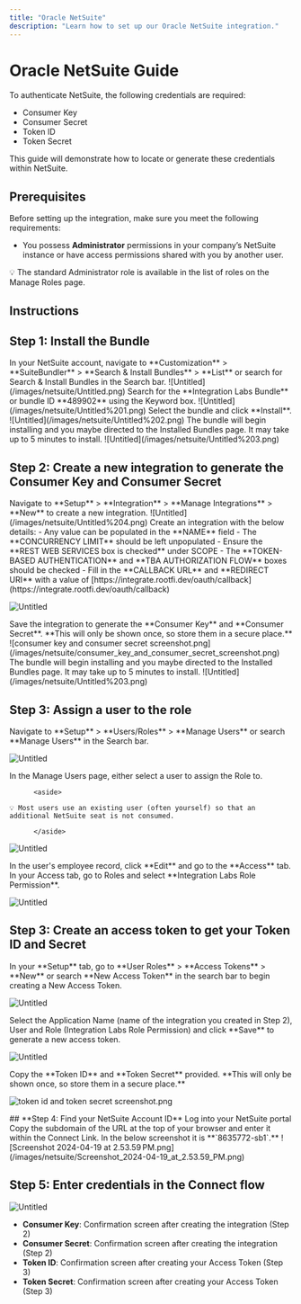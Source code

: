 ```yaml
---
title: "Oracle NetSuite"
description: "Learn how to set up our Oracle NetSuite integration."
---
```


# Oracle NetSuite Guide

To authenticate NetSuite, the following credentials are required:

- Consumer Key
- Consumer Secret
- Token ID
- Token Secret

This guide will demonstrate how to locate or generate these credentials within NetSuite.

## Prerequisites

Before setting up the integration, make sure you meet the following requirements:

- You possess **Administrator** permissions in your company’s NetSuite instance or have access permissions shared with you by another user.

<aside>
💡 The standard Administrator role is available in the list of roles on the Manage Roles page.

</aside>

## Instructions

## **Step 1:** Install the Bundle

<Steps>
  <Step>
    In your NetSuite account, navigate to **Customization** > **SuiteBundler** > **Search & Install Bundles** > **List** or search for Search & Install Bundles in the Search bar.
    ![Untitled](/images/netsuite/Untitled.png)
  </Step>
  <Step>Search for the **Integration Labs Bundle** or bundle ID **489902** using the Keyword box. ![Untitled](/images/netsuite/Untitled%201.png)</Step>
  <Step>Select the bundle and click **Install**. ![Untitled](/images/netsuite/Untitled%202.png)</Step>
  <Step>
    The bundle will begin installing and you maybe directed to the Installed Bundles page. It may take up to 5 minutes to install. ![Untitled](/images/netsuite/Untitled%203.png)
  </Step>
</Steps>

## Step 2: Create a new integration to generate the Consumer Key and Consumer Secret

<Steps>
  <Step>Navigate to **Setup** > **Integration** > **Manage Integrations** > **New** to create a new integration. ![Untitled](/images/netsuite/Untitled%204.png)</Step>
  <Step>
   Create an integration with the below details:
   - Any value can be populated in the **NAME** field
   - The **CONCURRENCY LIMIT** should be left unpopulated
   - Ensure the **REST WEB SERVICES box is checked** under SCOPE
   - The **TOKEN-BASED AUTHENTICATION** and **TBA AUTHORIZATION FLOW** boxes should be checked
   - Fill in the **CALLBACK URL** and **REDIRECT URI** with a value of [https://integrate.rootfi.dev/oauth/callback](https://integrate.rootfi.dev/oauth/callback)

![Untitled](/images/netsuite/Untitled%205.png)

  </Step>
  <Step>
   Save the integration to generate the **Consumer Key** and **Consumer Secret**. **This will only be shown once, so store them in a secure place.**
  ![consumer key and consumer secret screenshot.png](/images/netsuite/consumer_key_and_consumer_secret_screenshot.png)
  </Step>
  <Step>
    The bundle will begin installing and you maybe directed to the Installed Bundles page. It may take up to 5 minutes to install. ![Untitled](/images/netsuite/Untitled%203.png)
  </Step>
</Steps>

## Step 3: Assign a user to the role

<Steps>
<Step>
Navigate to **Setup** > **Users/Roles** > **Manage Users** or search **Manage Users** in the Search bar.

![Untitled](/images/netsuite/Untitled%206.png)

</Step>
<Step>
In the Manage Users page, either select a user to assign the Role to.

          <aside>

    💡 Most users use an existing user (often yourself) so that an additional NetSuite seat is not consumed.

          </aside>

![Untitled](/images/netsuite/Untitled%207.png)

</Step>
<Step>
In the user's employee record, click **Edit** and go to the **Access** tab. In your Access tab, go to Roles and select **Integration Labs Role Permission**.

![Untitled](/images/netsuite/Untitled%208.png)

</Step>
</Steps>

## Step 3: Create an access token to get your Token ID and Secret

<Steps>
<Step>
In your **Setup** tab, go to **User Roles** > **Access Tokens** > **New** or search **New Access Token** in the search bar to begin creating a New Access Token.

![Untitled](/images/netsuite/Untitled%209.png)

</Step>
<Step>
Select the Application Name (name of the integration you created in Step 2), User and Role (Integration Labs Role Permission) and click **Save** to generate a new access token.

![Untitled](/images/netsuite/Untitled%2010.png)

</Step>
<Step>
Copy the **Token ID** and **Token Secret** provided. **This will only be shown once, so store them in a secure place.**

![token id and token secret screenshot.png](/images/netsuite/token_id_and_token_secret_screenshot.png)

</Step>
</Steps>
## **Step 4: Find your NetSuite Account ID**

<Steps>
  <Step>Log into your NetSuite portal</Step>
  <Step>
    Copy the subdomain of the URL at the top of your browser and enter it within the Connect Link. In the below screenshot it is **`8635772-sb1`.** ![Screenshot 2024-04-19 at
    2.53.59 PM.png](/images/netsuite/Screenshot_2024-04-19_at_2.53.59_PM.png)
  </Step>
</Steps>

## Step 5: Enter credentials in the Connect flow

![Untitled](/images/netsuite/Untitled%2011.png)

- **Consumer Key**: Confirmation screen after creating the integration (Step 2)
- **Consumer Secret**: Confirmation screen after creating the integration (Step 2)
- **Token ID**: Confirmation screen after creating your Access Token (Step 3)
- **Token Secret**: Confirmation screen after creating your Access Token (Step 3)
